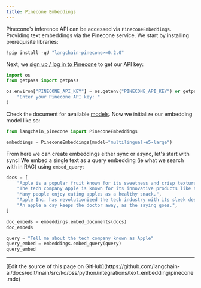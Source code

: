 ```yaml
---
title: Pinecone Embeddings
---
```


Pinecone's inference API can be accessed via `PineconeEmbeddings`. Providing text embeddings via the Pinecone service. We start by installing prerequisite libraries:

```python
!pip install -qU "langchain-pinecone>=0.2.0"
```

Next, we [sign up / log in to Pinecone](https://app.pinecone.io) to get our API key:

```python
import os
from getpass import getpass

os.environ["PINECONE_API_KEY"] = os.getenv("PINECONE_API_KEY") or getpass(
    "Enter your Pinecone API key: "
)
```

Check the document for available [models](https://docs.pinecone.io/models/overview). Now we initialize our embedding model like so:

```python
from langchain_pinecone import PineconeEmbeddings

embeddings = PineconeEmbeddings(model="multilingual-e5-large")
```

From here we can create embeddings either sync or async, let's start with sync! We embed a single text as a query embedding (ie what we search with in RAG) using `embed_query`:

```python
docs = [
    "Apple is a popular fruit known for its sweetness and crisp texture.",
    "The tech company Apple is known for its innovative products like the iPhone.",
    "Many people enjoy eating apples as a healthy snack.",
    "Apple Inc. has revolutionized the tech industry with its sleek designs and user-friendly interfaces.",
    "An apple a day keeps the doctor away, as the saying goes.",
]
```

```python
doc_embeds = embeddings.embed_documents(docs)
doc_embeds
```

```python
query = "Tell me about the tech company known as Apple"
query_embed = embeddings.embed_query(query)
query_embed
```

---

<Callout icon="pen-to-square" iconType="regular">
  [Edit the source of this page on GitHub](https://github.com/langchain-ai/docs/edit/main/src/ko/oss/python/integrations/text_embedding/pinecone.mdx)
</Callout>
